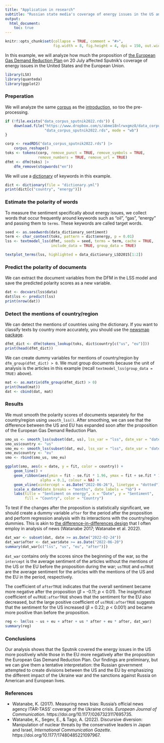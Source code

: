 ```yaml
---
title: "Application in research"
subtitle: "Russian state media's coverage of energy issues in the US and the EU"
output: 
  html_document:
    toc: true
---
```


```r
knitr::opts_chunk$set(collapse = TRUE, comment = "#>", 
                      fig.width = 8, fig.height = 4, dpi = 150, out.width = 760)
```

In this example, we will analyze how much the proposition of [the European Gas Demand Reduction Plan](https://ec.europa.eu/commission/presscorner/detail/en/ip_22_4608) on 20 July affected Sputnik's coverage of energy issues in the United States and the European Union.

```r
library(LSX)
library(quanteda)
library(ggplot2)
```

### Preperation

We will analyze the same [corpus](https://www.dropbox.com/s/abme18nlrwxgmz8/data_corpus_sputnik2022.rds?dl=1) as the [introduction](./introduction.html), so too the pre-processing.

```r
if (!file.exists("data_corpus_sputnik2022.rds")) {
    download.file("https://www.dropbox.com/s/abme18nlrwxgmz8/data_corpus_sputnik2022.rds?dl=1",
                  "data_corpus_sputnik2022.rds", mode = "wb")
}
```

```r
corp <- readRDS("data_corpus_sputnik2022.rds") |>
    corpus_reshape()
toks <- tokens(corp, remove_punct = TRUE, remove_symbols = TRUE, 
               remove_numbers = TRUE, remove_url = TRUE)
dfmt <- dfm(toks) |> 
    dfm_remove(stopwords("en"))
```

We will use a [dictionary](https://github.com/koheiw/LSX/tree/master/vignettes) of keywords in this example. 

```r
dict <- dictionary(file = "dictionary.yml")
print(dict[c("country", "energy")])
```

### Estimate the polarity of words

To measure the sentiment specifically about energy issues, we collect words that occur frequently around keywords such as "oil", "gas", "energy" and passing them to `terms`. These keywords are called target words.

```r
seed <- as.seedwords(data_dictionary_sentiment)
term <- char_context(toks, pattern = dict$energy, p = 0.01)
lss <- textmodel_lss(dfmt, seeds = seed, terms = term, cache = TRUE, 
                     include_data = TRUE, group_data = TRUE)
```

```r
textplot_terms(lss, highlighted = data_dictionary_LSD2015[1:2])
```

### Predict the polarity of documents

We can extract the document variables from the DFM in the LSS model and save the predicted polarity scores as a new variable.

```r
dat <- docvars(lss$data)
dat$lss <- predict(lss)
print(nrow(dat))
```

### Detect the mentions of country/region 

We can detect the mentions of countries using the dictionary. If you want to classify texts by country more accurately, you should use the [newsmap package](https://cran.r-project.org/package=newsmap).

```r
dfmt_dict <- dfm(tokens_lookup(toks, dict$country[c("us", "eu")]))
print(head(dfmt_dict))
```

We can create dummy variables for mentions of country/region by `dfm_group(dfmt_dict) > 0`. We must group documents because the unit of analysis is the articles in this example (recall `textmodel_lss(group_data = TRUE)` above).

```r
mat <- as.matrix(dfm_group(dfmt_dict) > 0)
print(head(mat))
dat <- cbind(dat, mat)
```

### Results

We must smooth the polarity scores of documents separately for the country/region using `smooth_lss()`. After smoothing, we can see that the difference between the US and EU has expanded soon after the proposition of the European Gas Demand Reduction Plan.

```r
smo_us <- smooth_lss(subset(dat, us), lss_var = "lss", date_var = "date")
smo_us$country <- "us"
smo_eu <- smooth_lss(subset(dat, eu), lss_var = "lss", date_var = "date")
smo_eu$country <- "eu"
smo <- rbind(smo_us, smo_eu)
```

```r
ggplot(smo, aes(x = date, y = fit, color = country)) + 
    geom_line() +
    geom_ribbon(aes(ymin = fit - se.fit * 1.96, ymax = fit + se.fit * 1.96, fill = country), 
                alpha = 0.1, colour = NA) +
    geom_vline(xintercept = as.Date("2022-06-26"), linetype = "dotted") +
    scale_x_date(date_breaks = "months", date_labels = "%b") +
    labs(title = "Sentiment on energy", x = "Date", y = "Sentiment", 
         fill = "Country", color = "Country")
```

To test if the changes after the proposition is statistically significant, we should create a dummy variable `after` for the period after the proposition and perform regression analysis with its interactions with the country/region dummies. This is akin to [the difference-in-differences design](https://en.wikipedia.org/wiki/Difference_in_differences) that I often employ in analysis of news (Watanabe 2017; Watanabe et al. 2022).

```r
dat_war <- subset(dat, date >= as.Date("2022-02-24"))
dat_war$after <- dat_war$date >= as.Date("2022-06-20")
summary(dat_war[c("lss", "us", "eu", "after")])
```

`dat_war` contains only the scores since the beginning of the war, so the `intercept` is the average sentiment of the articles without the mentions of the US or the EU before the proposition during the war; `usTRUE` and `euTRUE` are the average sentiment for the articles with the mentions of the US and the EU in the period, respectively.

The coefficient of `afterTRUE` indicates that the overall sentiment became more negative after the proposition (*β* = -0.11; *p* < 0.01). The insignificant coefficient of `euTRUE:afterTRUE` shows that the sentiment for the EU also decreased, but the large positive coefficient of `usTRUE:afterTRUE` suggests that the sentiment for the US increased (*β* = 0.22; *p* < 0.001) and became more positive than before the proposition.

```r
reg <- lm(lss ~ us + eu + after + us * after + eu * after, dat_war)
summary(reg) 
```

### Conclusions

Our analysis shows that the Sputnik covered the energy issues in the US more positively while those in the EU more negatively after the proposition the European Gas Demand Reduction Plan. Our findings are preliminary, but we can give them a tentative interpretation: the Russian government attempted to create divisions between the US and the EU by emphasizing the different impact of the Ukraine war and the sanctions against Russia on American and European lives.

### References

- Watanabe, K. (2017). Measuring news bias: Russia’s official news agency ITAR-TASS’ coverage of the Ukraine crisis. *European Journal of Communication*. https://doi.org/10.1177/0267323117695735.
- Watanabe, K., Segev, E., & Tago, A. (2022). Discursive diversion: Manipulation of nuclear threats by the conservative leaders in Japan and Israel, *International Communication Gazette*. https://doi.org/10.1177/17480485221097967.
